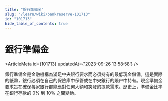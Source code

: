 ```yaml
---
title: "銀行準備金"
slug: "/learn/wiki/bankreserve-101713"
id: "101713"
hide_table_of_contents: true
---
```



# 銀行準備金

<ArticleMeta id={101713} updatedAt={'2023-09-26 13:58:58'} />
<div className='border-solid border-b border-t-0 my-4 border-[var(--ifm-color-gray-300)]' />

銀行準備金是金融機構為滿足中央銀行要求而必須持有的最低現金儲備。這是實際的紙幣，銀行必須在自己的保險庫中保管或在中央銀行的賬户中持有。現金準備金要求旨在確保每家銀行都能應對任何大額和突發的提款需求。歷史上，準備金比率在銀行存款的 0% 到 10% 之間變動。

